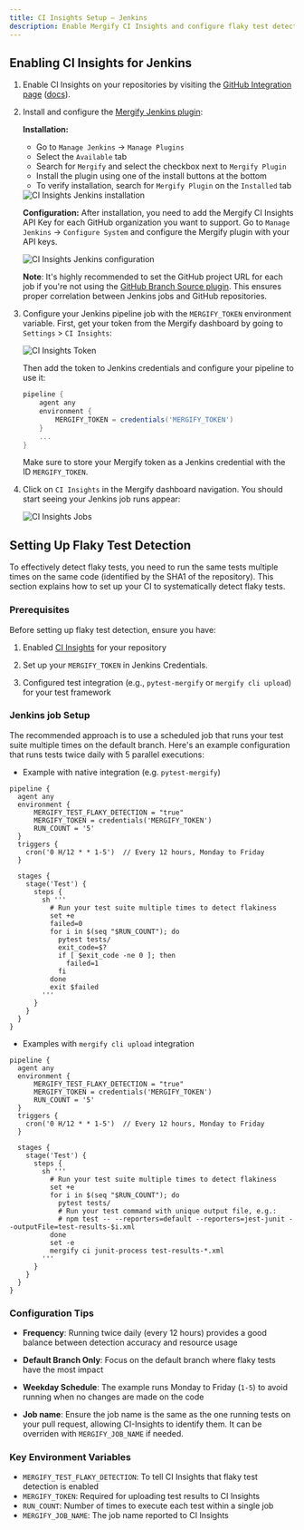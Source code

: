 ```yaml
---
title: CI Insights Setup – Jenkins
description: Enable Mergify CI Insights and configure flaky test detection using Jenkins.
---
```



## Enabling CI Insights for Jenkins

1. Enable CI Insights on your repositories by visiting the [GitHub Integration
   page](https://dashboard.mergify.com/integrations/github)
   ([docs](/integrations/github)).

2. Install and configure the [Mergify Jenkins plugin](https://plugins.jenkins.io/mergify/):

   **Installation:**
   - Go to `Manage Jenkins` → `Manage Plugins`
   - Select the `Available` tab
   - Search for `Mergify` and select the checkbox next to `Mergify Plugin`
   - Install the plugin using one of the install buttons at the bottom
   - To verify installation, search for `Mergify Plugin` on the `Installed` tab

   <Image src={JenkinsInstallation} alt="CI Insights Jenkins installation" />

   **Configuration:**
   After installation, you need to add the Mergify CI Insights API Key for each GitHub organization you want to support.
   Go to `Manage Jenkins` → `Configure System` and configure the Mergify plugin with your API keys.

   <Image src={JenkinsConfiguration} alt="CI Insights Jenkins configuration" />

   **Note**: It's highly recommended to set the GitHub project URL for each job
   if you're not using the [GitHub Branch Source plugin](https://plugins.jenkins.io/github-branch-source/).
   This ensures proper correlation between Jenkins jobs and GitHub repositories.

3. Configure your Jenkins pipeline job with the `MERGIFY_TOKEN` environment variable.
   First, get your token from the Mergify dashboard by going to `Settings` > `CI
   Insights`:

   <Image src={TokenScreenshot} alt="CI Insights Token" />

   Then add the token to Jenkins credentials and configure your pipeline to use it:

   ```groovy
   pipeline {
       agent any
       environment {
           MERGIFY_TOKEN = credentials('MERGIFY_TOKEN')
       }
       ...
   }
   ```

   Make sure to store your Mergify token as a Jenkins credential with the ID `MERGIFY_TOKEN`.

4. Click on `CI Insights` in the Mergify dashboard navigation.
   You should start seeing your Jenkins job runs appear:

   <Image src={JobsScreenshot} alt="CI Insights Jobs" />

## Setting Up Flaky Test Detection

To effectively detect flaky tests, you need to run the same tests multiple
times on the same code (identified by the SHA1 of the repository). This section
explains how to set up your CI to systematically detect flaky tests.

### Prerequisites

Before setting up flaky test detection, ensure you have:

1. Enabled [CI Insights](#enabling-ci-insights-for-jenkins) for your repository

2. Set up your `MERGIFY_TOKEN` in Jenkins Credentials.

3. Configured test integration (e.g., `pytest-mergify` or `mergify cli upload`)
   for your test framework

### Jenkins job Setup

The recommended approach is to use a scheduled job that runs your test
suite multiple times on the default branch. Here's an example configuration
that runs tests twice daily with 5 parallel executions:

- Example with native integration (e.g. `pytest-mergify`)

```jenkins
pipeline {
  agent any
  environment {
      MERGIFY_TEST_FLAKY_DETECTION = "true"
      MERGIFY_TOKEN = credentials('MERGIFY_TOKEN')
      RUN_COUNT = '5'
  }
  triggers {
    cron('0 H/12 * * 1-5')  // Every 12 hours, Monday to Friday
  }

  stages {
    stage('Test') {
      steps {
        sh '''
          # Run your test suite multiple times to detect flakiness
          set +e
          failed=0
          for i in $(seq "$RUN_COUNT"); do
            pytest tests/
            exit_code=$?
            if [ $exit_code -ne 0 ]; then
              failed=1
            fi
          done
          exit $failed
        '''
      }
    }
  }
}
```

- Examples with `mergify cli upload` integration

```jenkins
pipeline {
  agent any
  environment {
      MERGIFY_TEST_FLAKY_DETECTION = "true"
      MERGIFY_TOKEN = credentials('MERGIFY_TOKEN')
      RUN_COUNT = '5'
  }
  triggers {
    cron('0 H/12 * * 1-5')  // Every 12 hours, Monday to Friday
  }

  stages {
    stage('Test') {
      steps {
        sh '''
          # Run your test suite multiple times to detect flakiness
          set +e
          for i in $(seq "$RUN_COUNT"); do
            pytest tests/
            # Run your test command with unique output file, e.g.:
            # npm test -- --reporters=default --reporters=jest-junit --outputFile=test-results-$i.xml
          done
          set -e
          mergify ci junit-process test-results-*.xml
        '''
      }
    }
  }
}
```

### Configuration Tips

- **Frequency**: Running twice daily (every 12 hours) provides a good balance
  between detection accuracy and resource usage

- **Default Branch Only**: Focus on the default branch where flaky tests have
  the most impact

- **Weekday Schedule**: The example runs Monday to Friday (`1-5`) to avoid
  running when no changes are made on the code

- **Job name**: Ensure the job name is the same as the one running tests on your pull request,
  allowing CI-Insights to identify them. It can be overriden with `MERGIFY_JOB_NAME` if needed.

### Key Environment Variables

- `MERGIFY_TEST_FLAKY_DETECTION`: To tell CI Insights that flaky test detection is enabled
- `MERGIFY_TOKEN`: Required for uploading test results to CI Insights
- `RUN_COUNT`: Number of times to execute each test within a single job
- `MERGIFY_JOB_NAME`: The job name reported to CI Insights
